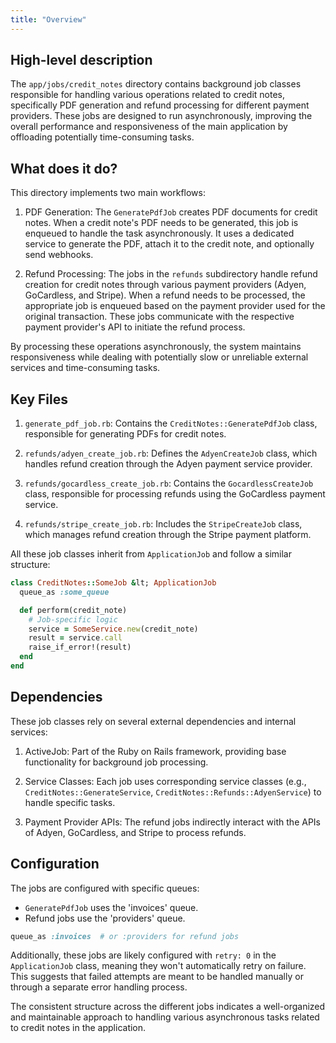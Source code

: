 ```yaml
---
title: "Overview"
---
```


## High-level description
The `app/jobs/credit_notes` directory contains background job classes responsible for handling various operations related to credit notes, specifically PDF generation and refund processing for different payment providers. These jobs are designed to run asynchronously, improving the overall performance and responsiveness of the main application by offloading potentially time-consuming tasks.

## What does it do?
This directory implements two main workflows:

1. PDF Generation: The `GeneratePdfJob` creates PDF documents for credit notes. When a credit note's PDF needs to be generated, this job is enqueued to handle the task asynchronously. It uses a dedicated service to generate the PDF, attach it to the credit note, and optionally send webhooks.

2. Refund Processing: The jobs in the `refunds` subdirectory handle refund creation for credit notes through various payment providers (Adyen, GoCardless, and Stripe). When a refund needs to be processed, the appropriate job is enqueued based on the payment provider used for the original transaction. These jobs communicate with the respective payment provider's API to initiate the refund process.

By processing these operations asynchronously, the system maintains responsiveness while dealing with potentially slow or unreliable external services and time-consuming tasks.

## Key Files
1. `generate_pdf_job.rb`: Contains the `CreditNotes::GeneratePdfJob` class, responsible for generating PDFs for credit notes.

2. `refunds/adyen_create_job.rb`: Defines the `AdyenCreateJob` class, which handles refund creation through the Adyen payment service provider.

3. `refunds/gocardless_create_job.rb`: Contains the `GocardlessCreateJob` class, responsible for processing refunds using the GoCardless payment service.

4. `refunds/stripe_create_job.rb`: Includes the `StripeCreateJob` class, which manages refund creation through the Stripe payment platform.

All these job classes inherit from `ApplicationJob` and follow a similar structure:

```ruby
class CreditNotes::SomeJob &lt; ApplicationJob
  queue_as :some_queue

  def perform(credit_note)
    # Job-specific logic
    service = SomeService.new(credit_note)
    result = service.call
    raise_if_error!(result)
  end
end
```

## Dependencies
These job classes rely on several external dependencies and internal services:

1. ActiveJob: Part of the Ruby on Rails framework, providing base functionality for background job processing.

2. Service Classes: Each job uses corresponding service classes (e.g., `CreditNotes::GenerateService`, `CreditNotes::Refunds::AdyenService`) to handle specific tasks.

3. Payment Provider APIs: The refund jobs indirectly interact with the APIs of Adyen, GoCardless, and Stripe to process refunds.

## Configuration
The jobs are configured with specific queues:

- `GeneratePdfJob` uses the 'invoices' queue.
- Refund jobs use the 'providers' queue.

```ruby
queue_as :invoices  # or :providers for refund jobs
```

Additionally, these jobs are likely configured with `retry: 0` in the `ApplicationJob` class, meaning they won't automatically retry on failure. This suggests that failed attempts are meant to be handled manually or through a separate error handling process.

The consistent structure across the different jobs indicates a well-organized and maintainable approach to handling various asynchronous tasks related to credit notes in the application.